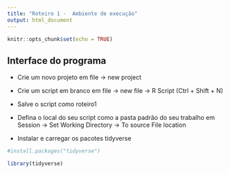 ```yaml
---
title: "Roteiro 1 -  Ambiente de execução"
output: html_document
---
```


```r
knitr::opts_chunk$set(echo = TRUE)
```

## Interface do programa

- Crie um novo projeto em file -> new project 

- Crie um script em branco em file -> new file -> R Script  (Ctrl + Shift + N)

- Salve o script como roteiro1

- Defina o local do seu script como a pasta padrão do seu trabalho em Session -> Set Working Directory -> To source File location

- Instalar e carregar os pacotes tidyverse

```r
#install.packages("tidyverse")

library(tidyverse)
```



